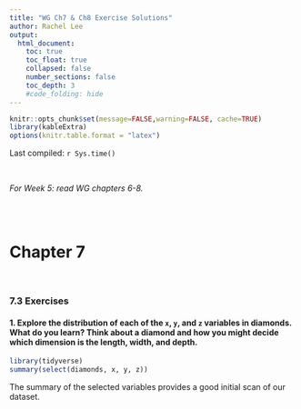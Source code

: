 ```yaml
---
title: "WG Ch7 & Ch8 Exercise Solutions"
author: Rachel Lee
output:
  html_document:
    toc: true
    toc_float: true
    collapsed: false
    number_sections: false
    toc_depth: 3
    #code_folding: hide
---
```


```r
knitr::opts_chunk$set(message=FALSE,warning=FALSE, cache=TRUE)
library(kableExtra)
options(knitr.table.format = "latex")
```

Last compiled: `r Sys.time()`

<br>

*For Week 5: read WG chapters 6-8.*  


<br>
<br>

# Chapter 7 
<br>

### 7.3 Exercises

#### 1. Explore the distribution of each of the `x`, `y`, and `z` variables in diamonds. What do you learn? Think about a diamond and how you might decide which dimension is the length, width, and depth.

```r
library(tidyverse)
summary(select(diamonds, x, y, z))
```

The summary of the selected variables provides a good initial scan of our dataset.

<br>
<br>








